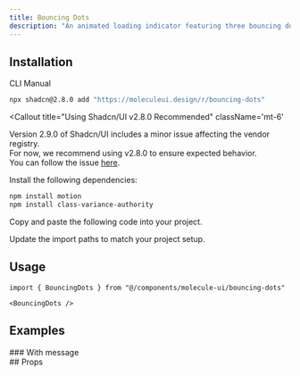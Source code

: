 ```yaml
---
title: Bouncing Dots
description: "An animated loading indicator featuring three bouncing dots with customizable colors and spacing."
---
```


<ComponentPreview name='bouncing-dots-demo'/>

## Installation

<Tabs defaultValue='cli'>

<TabsList>
  <TabsTrigger value="cli">CLI</TabsTrigger>
  <TabsTrigger value="manual">Manual</TabsTrigger>
</TabsList>

<TabsContent value='cli'>

```bash
npx shadcn@2.8.0 add "https://moleculeui.design/r/bouncing-dots"
```

<Callout
  title="Using Shadcn/UI v2.8.0 Recommended"
  className='mt-6'
>
  Version 2.9.0 of Shadcn/UI includes a minor issue affecting the vendor registry.  
  For now, we recommend using v2.8.0 to ensure expected behavior.  
  You can follow the issue [here](https://github.com/shadcn-ui/ui/issues/7849).
</Callout>

</TabsContent>

<TabsContent value='manual'>

<Steps>

<Step>Install the following dependencies:</Step>

```bash
npm install motion
npm install class-variance-authority
```

<Step>Copy and paste the following code into your project.</Step>

<ComponentSource
  title="components/molecule-ui/bouncing-dots.tsx"
  name="bouncing-dots"
/>

<Step>Update the import paths to match your project setup.</Step>

</Steps>

</TabsContent>

</Tabs>

<div className='mb-6'>

## Usage

```tsx
import { BouncingDots } from "@/components/molecule-ui/bouncing-dots"
```

```tsx
<BouncingDots />
```

</div>

## Examples

<div>
### With message

<ComponentPreview name="bouncing-dots-with-message-demo" />

</div>

<div>
## Props

<AutoTypeTable
  path="registry/molecule-ui/bouncing-dots.tsx"
  name="BouncingDotsProps"
/>

</div>